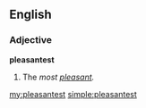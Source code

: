 ==English==

===Adjective===
'''pleasantest'''

# {{superlative of|pleasant}}  The ''most [[pleasant]].''

[[my:pleasantest]]
[[simple:pleasantest]]